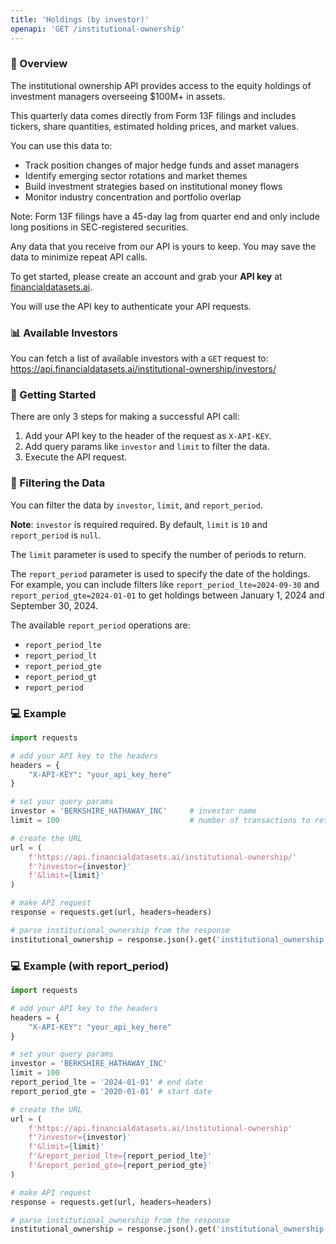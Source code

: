 ```yaml
---
title: 'Holdings (by investor)'
openapi: 'GET /institutional-ownership'
---
```


### 👋  Overview
The institutional ownership API provides access to the equity holdings of investment managers overseeing $100M+ in assets. 

This quarterly data comes directly from Form 13F filings and includes tickers, share quantities, estimated holding prices, and market values.

You can use this data to:
- Track position changes of major hedge funds and asset managers
- Identify emerging sector rotations and market themes
- Build investment strategies based on institutional money flows
- Monitor industry concentration and portfolio overlap

Note: Form 13F filings have a 45-day lag from quarter end and only include long positions in SEC-registered securities.

Any data that you receive from our API is yours to keep. You may save the data to minimize repeat API calls.

To get started, please create an account and grab your <b>API key</b> at [financialdatasets.ai](https://financialdatasets.ai).

You will use the API key to authenticate your API requests.

### 📊 Available Investors
You can fetch a list of available investors with a `GET` request to:
https://api.financialdatasets.ai/institutional-ownership/investors/

###  🚀  Getting Started
There are only 3 steps for making a successful API call:
1. Add your API key to the header of the request as `X-API-KEY`.
2. Add query params like `investor` and `limit` to filter the data.
3. Execute the API request.

### 🔎  Filtering the Data
You can filter the data by `investor`, `limit`, and `report_period`.

**Note**: `investor` is required required.  By default, `limit` is `10` and `report_period` is `null`.

The `limit` parameter is used to specify the number of periods to return.

The `report_period` parameter is used to specify the date of the holdings.  For example, you can include filters like `report_period_lte=2024-09-30` and `report_period_gte=2024-01-01` to get holdings between January 1, 2024 and September 30, 2024.

The available `report_period` operations are:
- `report_period_lte` 
- `report_period_lt`
- `report_period_gte`
- `report_period_gt`
- `report_period`


### 💻  Example

```python Institutional Ownership
import requests

# add your API key to the headers
headers = {
    "X-API-KEY": "your_api_key_here"
}

# set your query params
investor = 'BERKSHIRE_HATHAWAY_INC'     # investor name
limit = 100                             # number of transactions to return

# create the URL
url = (
    f'https://api.financialdatasets.ai/institutional-ownership/'
    f'?investor={investor}'
    f'&limit={limit}'
)

# make API request
response = requests.get(url, headers=headers)

# parse institutional_ownership from the response
institutional_ownership = response.json().get('institutional_ownership')
```

### 💻  Example (with report_period)

```python Institutional Ownership
import requests

# add your API key to the headers
headers = {
    "X-API-KEY": "your_api_key_here"
}

# set your query params
investor = 'BERKSHIRE_HATHAWAY_INC'     
limit = 100      
report_period_lte = '2024-01-01' # end date
report_period_gte = '2020-01-01' # start date

# create the URL
url = (
    f'https://api.financialdatasets.ai/institutional-ownership'
    f'?investor={investor}'
    f'&limit={limit}'
    f'&report_period_lte={report_period_lte}'
    f'&report_period_gte={report_period_gte}'
)

# make API request
response = requests.get(url, headers=headers)

# parse institutional_ownership from the response
institutional_ownership = response.json().get('institutional_ownership')
```